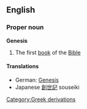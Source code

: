 ==English==
{{Bible|1|Revelation|Exodus}}
===Proper noun===
'''Genesis'''
#The first [[book]] of the [[Bible]]
====Translations====
*German: [[Genesis]]
*Japanese [[創]][[世]][[記]] souseiki 
[[Category:Greek derivations]]